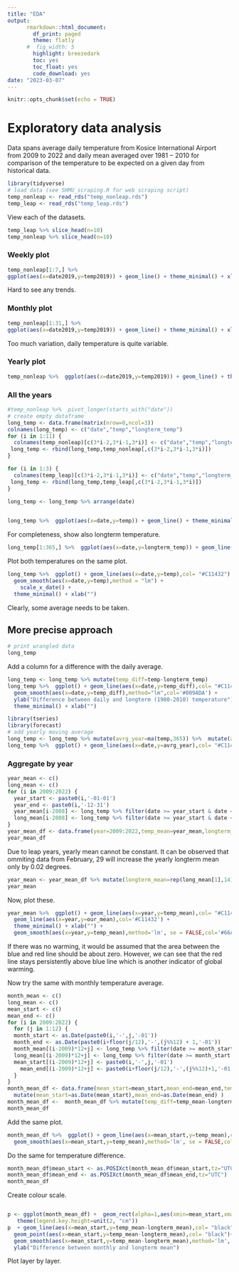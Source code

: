 ```yaml
---
title: "EDA"
output:
      rmarkdown::html_document:
        df_print: paged
        theme: flatly
      #  fig_width: 5
        highlight: breezedark
        toc: yes
        toc_float: yes
        code_download: yes
date: "2023-03-07"
---
```


```r
knitr::opts_chunk$set(echo = TRUE)
```

# Exploratory data analysis

Data spans average daily temperature from Kosice International Airport from $2009$ to $2022$ and daily mean averaged over $1981-2010$ for comparison of the temperature to be expected on a given day from historical data.

```r
library(tidyverse)
# load data (see SHMU_scraping.R for web scraping script)
temp_nonleap <- read_rds("temp_nonleap.rds")
temp_leap <- read_rds("temp_leap.rds")
```

View each of the datasets.

```r
temp_leap %>% slice_head(n=10)
temp_nonleap %>% slice_head(n=10)
```

### Weekly plot

```r
temp_nonleap[1:7,] %>% 
ggplot(aes(x=date2019,y=temp2019)) + geom_line() + theme_minimal() + xlab("")
```

Hard to see any trends.

### Monthly plot

```r
temp_nonleap[1:31,] %>% 
ggplot(aes(x=date2019,y=temp2019)) + geom_line() + theme_minimal() + xlab("")
```

Too much variation, daily temperature is quite variable.

### Yearly plot

```r
temp_nonleap %>%  ggplot(aes(x=date2019,y=temp2019)) + geom_line() + theme_minimal() + xlab("")
```

### All the years

```r
#temp_nonleap %>%  pivot_longer(starts_with("date"))
# create empty dataframe
long_temp <- data.frame(matrix(nrow=0,ncol=3))
colnames(long_temp) <- c("date","temp","longterm_temp")
for (i in 1:11) {
  colnames(temp_nonleap)[c(3*i-2,3*i-1,3*i)] <- c("date","temp","longterm_temp")
 long_temp <- rbind(long_temp,temp_nonleap[,c(3*i-2,3*i-1,3*i)]) 
}

for (i in 1:3) {
  colnames(temp_leap)[c(3*i-2,3*i-1,3*i)] <- c("date","temp","longterm_temp")
 long_temp <- rbind(long_temp,temp_leap[,c(3*i-2,3*i-1,3*i)]) 
}

long_temp <- long_temp %>% arrange(date)
  
```

```r
long_temp %>%  ggplot(aes(x=date,y=temp)) + geom_line() + theme_minimal() + xlab("")
```
For completeness, show also longterm temperature.

```r
long_temp[1:365,] %>%  ggplot(aes(x=date,y=longterm_temp)) + geom_line() + theme_minimal() + xlab("")
```

Plot both temperatures on the same plot.

```r
long_temp %>%  ggplot() + geom_line(aes(x=date,y=temp),col= "#C11432") + geom_line(aes(x=date,y=longterm_temp),col="#009ADA") + 
  geom_smooth(aes(x=date,y=temp),method = "lm") +
    scale_x_date() +
  theme_minimal() + xlab("") 

```


Clearly, some average needs to be taken.

## More precise approach

```r
# print wrangled data
long_temp 
```

Add a column for a difference with the daily average.

```r
long_temp <- long_temp %>% mutate(temp_diff=temp-longterm_temp)
long_temp %>%  ggplot() + geom_line(aes(x=date,y=temp_diff),col= "#C11432")  +
  geom_smooth(aes(x=date,y=temp_diff),method="lm",col='#009ADA') +
  ylab("Difference between daily and longterm (1980-2010) temperature") +
  theme_minimal() + xlab("")
```

```r
library(tseries)
library(forecast)
# add yearly moving average
long_temp <- long_temp %>% mutate(avrg_year=ma(temp,365)) %>%  mutate(avrg_year_long=ma(longterm_temp,365))
long_temp %>%  ggplot() + geom_line(aes(x=date,y=avrg_year),col= "#C11432") + geom_line(aes(x=date,y=avrg_year_long),col="#009ADA") + theme_minimal() + xlab("")
```

### Aggregate by year

```r
year_mean <- c()
long_mean <- c()
for (i in 2009:2022) {
  year_start <- paste0(i,'-01-01')
  year_end <- paste0(i,'-12-31')
  year_mean[i-2008] <- long_temp %>% filter(date >= year_start & date <= year_end) %>% select(temp) %>% pull() %>%  mean()
  long_mean[i-2008] <- long_temp %>% filter(date >= year_start & date <= year_end) %>% select(longterm_temp) %>% pull() %>% mean()
}
year_mean_df <- data.frame(year=2009:2022,temp_mean=year_mean,longterm_mean=long_mean,our_mean=rep(mean(year_mean),14))
year_mean_df
```

Due to leap years, yearly mean cannot be constant. It can be observed that ommiting data from February, $29$ will increase the yearly longterm mean only by $0.02$ degrees.

```r
year_mean <- year_mean_df %>% mutate(longterm_mean=rep(long_mean[1],14))
year_mean
```

Now, plot these.

```r
year_mean %>%  ggplot() + geom_line(aes(x=year,y=temp_mean),col= "#C11432")+ geom_point(aes(x=year,y=temp_mean),col= "#C11432") + geom_line(aes(x=year,y=longterm_mean),col="#009ADA") + 
  geom_line(aes(x=year,y=our_mean),col='#C11432') +
  theme_minimal() + xlab("") + 
  geom_smooth(aes(x=year,y=temp_mean),method='lm', se = FALSE,col='#66A646')
```

If there was no warming, it would be assumed that the area between the blue and red line should be about zero. However, we can see that the red line stays persistently above blue line which is another indicator of global warming.

Now try the same with monthly temperature average.

```r
month_mean <- c()
long_mean <- c()
mean_start <- c()
mean_end <- c()
for (i in 2009:2022) {
  for (j in 1:12) {
  month_start <- as.Date(paste0(i,'-',j,'-01'))
  month_end <- as.Date(paste0(i+floor(j/12),'-',(j%%12) + 1,'-01'))
  month_mean[(i-2009)*12+j] <- long_temp %>% filter(date >= month_start & date < month_end) %>% select(temp) %>% pull() %>%  mean()
  long_mean[(i-2009)*12+j] <- long_temp %>% filter(date >= month_start & date < month_end) %>% select(longterm_temp) %>% pull() %>% mean()
  mean_start[(i-2009)*12+j] <- paste0(i,'-',j,'-01')
    mean_end[(i-2009)*12+j] <- paste0(i+floor(j/12),'-',(j%%12)+1,'-01')
  }
}
month_mean_df <- data.frame(mean_start=mean_start,mean_end=mean_end,temp_mean=month_mean,longterm_mean=long_mean) %>%
  mutate(mean_start=as.Date(mean_start),mean_end=as.Date(mean_end) )
month_mean_df <-  month_mean_df %>% mutate(temp_diff=temp_mean-longterm_mean)
month_mean_df
```

Add the same plot.

```r
month_mean_df %>%  ggplot() + geom_line(aes(x=mean_start,y=temp_mean),col= "#C11432") + geom_line(aes(x=mean_start,y=longterm_mean),col="#009ADA") + theme_minimal() + xlab("") + 
  geom_smooth(aes(x=mean_start,y=temp_mean),method='lm', se = FALSE,col='#66A646')
```
Do the same for temperature difference.

```r
month_mean_df$mean_start <- as.POSIXct(month_mean_df$mean_start,tz="UTC")
month_mean_df$mean_end <- as.POSIXct(month_mean_df$mean_end,tz="UTC")
month_mean_df
```
Create colour scale.

```r

```


```r


p <- ggplot(month_mean_df) +  geom_rect(alpha=1,aes(xmin=mean_start,xmax=mean_end,ymin=-Inf,ymax=+Inf,fill=temp_diff)) + scale_fill_gradient2(low='#009ADA',high='#C11432',mid='#FEFEFE',name="Temperature\ndifference") +
   theme(legend.key.height=unit(2, "cm"))
p  + geom_line(aes(x=mean_start,y=temp_mean-longterm_mean),col= "black") +
  geom_point(aes(x=mean_start,y=temp_mean-longterm_mean),col= "black")+ theme_minimal() + xlab("") + 
  geom_smooth(aes(x=mean_start,y=temp_mean-longterm_mean),method='lm', se = FALSE,col='#66A646',size=2) +
  ylab("Difference between monthly and longterm mean")
```
Plot layer by layer.

